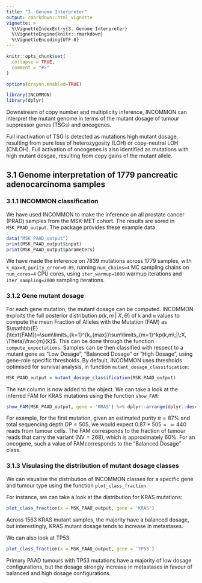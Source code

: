```yaml
---
title: "3. Genome Interpreter"
output: rmarkdown::html_vignette
vignette: >
  %\VignetteIndexEntry{3. Genome Interpreter}
  %\VignetteEngine{knitr::rmarkdown}
  %\VignetteEncoding{UTF-8}
---
```


```r
knitr::opts_chunk$set(
  collapse = TRUE,
  comment = "#>"
)

options(crayon.enabled=TRUE)
```

```r
library(INCOMMON)
library(dplyr)
```

Downstream of copy number and multiplicity inference, INCOMMON can interpret the mutant genome in terms of the mutant dosage of tumour suppressor genes (TSGs) and oncogenes. 

Full inactivation of TSG is detected as mutations high mutant dosage, resulting from pure loss of heterozygosity (LOH) or copy-neutral LOH (CNLOH). Full activation of oncogenes is also identified as 
mutations with high mutant dosgae, resulting from copy gains of the mutant allele. 

## 3.1 Genome interpretation of 1779 pancreatic adenocarcinoma samples

### 3.1.1 INCOMMON classification

We have used INCOMMON to make the inference on all prostate cancer (PRAD) samples from the MSK-MET cohort. The results are sored in `MSK_PRAD_output`. The package provides these example data 
```r
data("MSK_PAAD_output")
print(MSK_PAAD_output$input)
print(MSK_PAAD_output$parameters)
```

We have made the inference on 7839 mutations across 1779 samples, with `k_max=8`, `purity_error=0.05`, running `num_chains=4` MC sampling chains on `num_cores=4` CPU cores, using `iter_warmup=1000` warmup iterations and `iter_sampling=2000` sampling iterations.

### 3.1.2 Gene mutant dosage

For each gene mutation, the mutant dosage can be computed. INCOMMON exploits the full posterior distribution $p(k,m\;|\;X, \Theta)$ of `k` and `m` values to compute the mean Fraction of Alleles with the Mutation (FAM) as $\mathbb{E}(\text{FAM})=\sum\limits_{k=1}^{k_{max}}\sum\limits_{m=1}^kp(k,m\;|\;X, \Theta)\frac{m}{k}$. This can be done through the function `compute_expectations`. Samples can be then classified with respect to a mutant gene as "Low Dosage", "Balanced Dosage" or "High Dosage", using gene-role specific thresholds. By default, INCOMMON uses thresholds optimised for survival analysis, in function `mutant_dosage_classification`:

```r
MSK_PAAD_output = mutant_dosage_classification(MSK_PAAD_output)
```

The `FAM` column is now added to the object. We can take a look at the inferred FAM for KRAS mutations using the function `show_FAM`:

```r
show_FAM(MSK_PAAD_output, gene = 'KRAS') %>% dplyr::arrange(dplyr::desc(purity))
```

For example, for the first mutation, given an estimated purity $\pi=87\%$ and total sequencing depth $\text{DP}=505$, we would expect $0.87*505=\simeq440$ reads from tumour cells. The FAM corresponds to the fraction of tumour reads that carry the variant ($\text{NV}=268$), which is approximately $60\%$. For an oncogene, such a value of FAMcorresponds to the "Balanced Dosage" class.

### 3.1.3 Visulasing the distribution of mutant dosage classes

We can visualise the distribution of INCOMMON classes for a specific gene and tumour
type using the function `plot_class_fraction`.

For instance, we can take a look at the distribution for KRAS mutations:  

```r
plot_class_fraction(x = MSK_PAAD_output, gene = 'KRAS')
```

Across 1563 KRAS mutant samples, the majority have a balanced dosage, but interestingly, KRAS mutant dosage tends to increase in metastases.

We can also look at TP53:

```r
plot_class_fraction(x = MSK_PAAD_output, gene = 'TP53')
```
Primary PAAD tumours with TP53 mutations have a majority of low dosage configurations, but the dosage strongly increase in metastases in favour of balanced and high dosage configurations.

